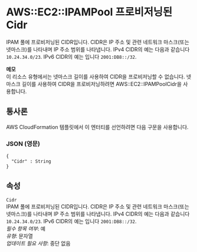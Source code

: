 # AWS::EC2::IPAMPool 프로비저닝된 Cidr

IPAM 풀에 프로비저닝된 CIDR입니다. CIDR은 IP 주소 및 관련 네트워크 마스크(또는 넷마스크)를 나타내며 IP 주소 범위를 나타냅니다. IPv4 CIDR의 예는 다음과 같습니다 `10.24.34.0/23`. IPv6 CIDR의 예는 입니다 `2001:DB8::/32`.

**메모**  
이 리소스 유형에서는 넷마스크 길이를 사용하여 CIDR을 프로비저닝할 수 없습니다. 넷마스크 길이를 사용하여 CIDR을 프로비저닝하려면 AWS::EC2::IPAMPoolCidr을 사용합니다.

## 통사론

AWS CloudFormation 템플릿에서 이 엔터티를 선언하려면 다음 구문을 사용합니다.

### JSON (영문)

```
{
  "Cidr" : String
}
```

## 속성

`Cidr`  
IPAM 풀에 프로비저닝된 CIDR입니다. CIDR은 IP 주소 및 관련 네트워크 마스크(또는 넷마스크)를 나타내며 IP 주소 범위를 나타냅니다. IPv4 CIDR의 예는 다음과 같습니다 `10.24.34.0/23`. IPv6 CIDR의 예는 입니다 `2001:DB8::/32`.  
_필수 항목 여부_: 예  
_유형_: 문자열  
_업데이트 필요 사항_: 중단 없음
